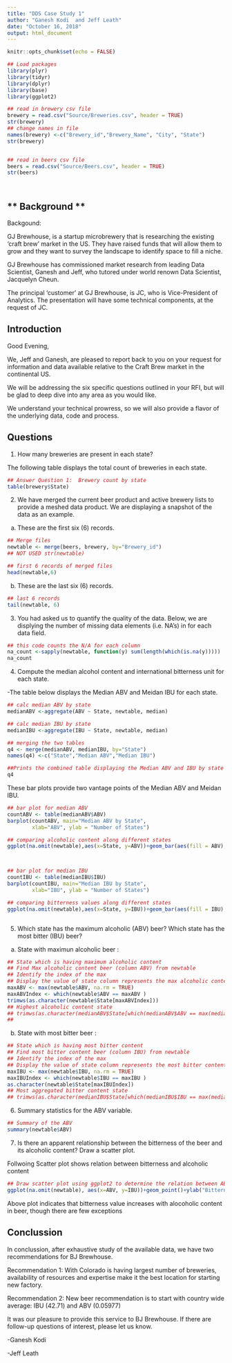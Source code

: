 ---
title: "DDS Case Study 1"
author: "Ganesh Kodi  and Jeff Leath"
date: "October 16, 2018"
output: html_document
---

```{r setup, include=FALSE}
knitr::opts_chunk$set(echo = FALSE)

## Load packages
library(plyr)
library(tidyr)
library(dplyr)
library(base)
library(ggplot2)

## read in brewery csv file
brewery = read.csv("Source/Breweries.csv", header = TRUE)
str(brewery)
## change names in file
names(brewery) <-c("Brewery_id","Brewery_Name", "City", "State")
str(brewery)


## read in beers csv file
beers = read.csv("Source/Beers.csv", header = TRUE)
str(beers)




```



## ** Background **

Backgound:

GJ Brewhouse, is a startup microbrewery that is researching the existing 'craft brew' market in the US.  They have raised funds that will allow them to grow and they want to survey the landscape to identify space to fill a niche.

GJ Brewhouse has commissioned market research from leading Data Scientist, Ganesh and Jeff, who tutored under world renown Data Scientist, Jacquelyn Cheun.

The principal 'customer' at GJ Brewhouse, is JC, who is Vice-President of Analytics.  The presentation will have some technical components, at the request of JC.

## Introduction

Good Evening,

We, Jeff and Ganesh, are pleased to report back to you on your request for information and data available relative to the Craft Brew market in the continental US.

We will be addressing the six specific questions outlined in your RFI, but will be glad to deep dive into any area as you would like.

We understand your technical prowress, so we will also provide a flavor of the underlying data, code and process.


## Questions


1.	How many breweries are present in each state?

The following table displays the total count of breweries in each state.
```{r brewery_data, echo=TRUE} 
## Answer Question 1:  Brewery count by state
table(brewery$State)
```


2.	We have merged the current beer product and active brewery lists to provide a meshed data product.  We are displaying a snapshot of the data as an example. 

a. These are the first six (6) records.
```{r merged_files, echo=TRUE}
## Merge files
newtable <- merge(beers, brewery, by="Brewery_id")
## NOT USED str(newtable)

## first 6 records of merged files
head(newtable,6)

```

b. These are the last six (6) records.

```{r merged_last_6, echo=TRUE}

## last 6 records
tail(newtable, 6)
```


3.	You had asked us to quantify the quality of the data.  Below, we are displying the number of missing data elements (i.e. NA's) in for each data field.

```{r missing_na, echo=TRUE}
## this code counts the N/A for each column
na_count <-sapply(newtable, function(y) sum(length(which(is.na(y)))))
na_count
```
4.	Compute the median alcohol content and international bitterness unit for each state. 

-The table below displays the Median ABV and Meidan IBU for each state.

```{r statewise_abv_ibu, echo=TRUE}
## calc median ABV by state
medianABV <-aggregate(ABV ~ State, newtable, median)

## calc median IBU by state
medianIBU <-aggregate(IBU ~ State, newtable, median)

## merging the two tables
q4 <- merge(medianABV, medianIBU, by="State")
names(q4) <-c("State","Median ABV","Median IBU")

##Prints the combined table displaying the Median ABV and IBU by state
q4
```

These bar plots provide two vantage points of the Median ABV and Meidan IBU.

``` {r bar plots, echo=TRUE}

## bar plot for median ABV
countABV <- table(medianABV$ABV)
barplot(countABV, main="Median ABV by State", 
        xlab="ABV", ylab = "Number of States")

## comparing alcoholic content along different states
ggplot(na.omit(newtable),aes(x=State, y=ABV))+geom_bar(aes(fill = ABV),stat = "identity",position = "dodge")+theme(axis.text.x=element_text(angle=90,hjust=1,vjust=0.5))



## bar plot for median IBU
countIBU <- table(medianIBU$IBU)
barplot(countIBU, main="Median IBU by State", 
        xlab="IBU", ylab = "Number of States")

## comparing bitterness values along different states
ggplot(na.omit(newtable),aes(x=State, y=IBU))+geom_bar(aes(fill = IBU),stat = "identity",position = "dodge")+theme(axis.text.x=element_text(angle=90,hjust=1,vjust=0.5))



```

5.	Which state has the maximum alcoholic (ABV) beer? Which state has the most bitter (IBU) beer?

a. State with maximun  alcoholic beer :
```{r max_abv, echo=TRUE}
## State which is having maximum alcoholic content
## Find Max alcoholic content beer (column ABV) from newtable
## Identify the index of the max 
## Display the value of state column represents the max alcoholic content beer
maxABV <- max(newtable$ABV, na.rm = TRUE)
maxABVIndex <- which(newtable$ABV == maxABV )
trimws(as.character(newtable$State[maxABVIndex]))
## Highest alcoholic content state
## trimws(as.character(medianABV$State[which(medianABV$ABV == max(medianABV$ABV))]))
## 

```

b. State with most bitter beer : 
```{r max_ibu, echo=TRUE}
## State which is having most bitter content
## Find most bitter content beer (column IBU) from newtable
## Identify the index of the max 
## Display the value of state column represents the most bitter content beer
maxIBU <- max(newtable$IBU, na.rm = TRUE)
maxIBUIndex <- which(newtable$IBU == maxIBU )
as.character(newtable$State[maxIBUIndex])
## Most aggregated bitter content state 
## trimws(as.character(medianIBU$State[which(medianIBU$IBU == max(medianIBU$IBU))]))
```

6.	Summary statistics for the ABV variable.

```{r abv_summary, echo=TRUE}
## Summary of the ABV 
summary(newtable$ABV)
```

7.	Is there an apparent relationship between the bitterness of the beer and its alcoholic content? Draw a scatter plot.

Follwoing Scatter plot shows relation between bitterness and alcoholic content

```{r ibu_vs_abv_scatter, echo=TRUE}
## Draw scatter plot using ggplot2 to determine the relation between ABV and IBU
ggplot(na.omit(newtable), aes(x=ABV, y=IBU))+geom_point()+ylab("Bitterness (IBU)")+xlab("Alcoholic Content (ABV)")+ggtitle("Bitterness affect of Alcoholic content in Beer")

```

Above plot indicates that bitterness value increases with alocoholic content in beer, though there are few exceptions 


## Conclussion

In conclussion, after exhaustive study of the available data, we have two recommendations for BJ Brewhouse.

Recommendation 1:
With Colorado is having largest number of breweries, availability of resources and expertise make it the best location for starting new factory.

Recommendation 2:
New beer recommendation is to start with country wide average:
		 IBU (42.71) and ABV (0.05977)

It was our pleasure to provide this service to BJ Brewhouse.  If there are follow-up questions of interest, please let us know.

-Ganesh Kodi

-Jeff Leath


